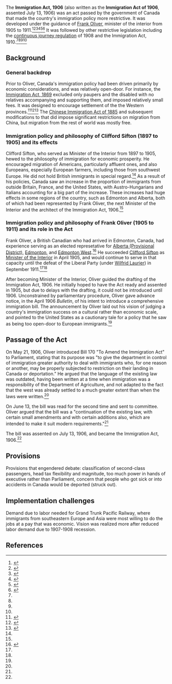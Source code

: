 The '''Immigration Act, 1906''' (also written as the '''Immigration Act of 1906''', assented July 13, 1906) was an act passed by the government of Canada that made the country's immigration policy more restrictive. It was developed under the guidance of [[Frank Oliver (politician)|Frank Oliver]], minister of the interior from 1905 to 1911.<ref name=pier21-immigration-act-1906>{{cite web|url = https://www.pier21.ca/research/immigration-history/immigration-act-1906|title = Immigration Act, 1906|title = Immigration Act, 1906|accessdate = November 24, 2017|publisher = Canada Museum of Immigration at Pier21}}</ref><ref>{{cite web|url = http://immigrationtous.net/140-immigration-act-canada-1906.html|title = IMMIGRATION ACT (CANADA) (1906)|accessdate = November 20, 2017|publisher = Immigration to North America}}</ref><ref name=frank-oliver>{{Cite journal|url = https://journals.library.ualberta.ca/pi/index.php/pi/article/download/1415/958|title = "A brake upon the wheel": Frank Oliver and the Creation of the Immigration Act of 1906|last = Hollihan|first = K. Tony|journal = Past Imperfect|pages = 93-112|volume = 1|year = 1992|accessdate = November 24, 2017}}</ref><ref name=canada-immigration-policy-1896-1910>{{cite journal|url = https://www.jstor.org/stable/138931|title = Canada's Immigration Policy, 1896-1910|journal = The Canadian Journal of Economics and Political Science|volume = 26|number = 4|date = November 1, 1960|accessdate = November 24, 2017}}</ref><ref name=pier21>{{cite web|url = https://www.pier21.ca/research/immigration-history/canadian-immigration-acts-and-legislation|title = Canadian Immigration Acts and Legislation|last = Van Dyk|first = Lindsay|accessdate = November 24, 2017|publisher = Canada Museum of Immigration at Pier21}}</ref><ref name=passagetocanada>{{cite web|url = http://passagestocanada.com/wp-content/uploads/2016/04/Primer_discrimination-in-immigration-policy_final1.pdf|title = Historical Timeline: Changes to Canada’s Immigration Policies|accessdate = November 24, 2017}}</ref> It was followed by other restrictive legislation including the [[continuous journey regulation]] of 1908 and the Immigration Act, 1910.<ref name=canada-immigration-policy-1896-1910/><ref name=frank-oliver/><ref name=pier21/><ref name=passagetocanada/>

== Background ==

=== General backdrop ===

Prior to Oliver, Canada's immigration policy had been driven primarily by economic considerations, and was relatively open-door. For instance, the [[Immigration Act, 1869]] excluded only paupers and the disabled with no relatives accompanying and supporting them, and imposed relatively small fees. It was designed to encourage settlement of the the Western provinces.<ref name=pier21-immigration-act-1869>{{cite web|url = https://www.pier21.ca/research/immigration-history/immigration-act-1869|title = Immigration Act, 1869|accessdate = November 24, 2017|publisher = Canada Museum of Immigration at Pier21}}</ref><ref>{{cite web|url = http://immigrationtous.net/139-immigration-act-canada-1869.html|title = IMMIGRATION ACT (CANADA) (1869)|accessdate = November 24, 2017|publisher = Immigration to North America}}</ref><ref name=mosaic>{{cite book|url = https://books.google.com/books/about/The_Making_of_the_Mosaic.html?id=2WcFbML-92QC&printsec=frontcover&source=kp_read_button#v=onepage&q=1869&f=false|title = The Making of the Mosaic: A History of Canadian Immigration Policy|last = Kelley|first = Ninette|last2 = Trebilcock|first2 = M.|date = October 2, 2010|accessdate = December 10, 2017|publisher = University of Toronto Press}}</ref> The [[Chinese Immigration Act of 1885]] and subsequent modifications to that did impose significant restrictions on migration from China, but migration from the rest of world was mostly free.

=== Immigration policy and philosophy of Clifford Sifton (1897 to 1905) and its effects ===

Clifford Sifton, who served as Minister of the Interior from 1897 to 1905, hewed to the philosophy of immigration for economic prosperity. He encouraged migration of Americans, particularly affluent ones, and also Europeans, especially European farmers, including those from southwest Europe. He did not hold British immigrants in special regard.<ref name=frank-oliver/>{{rp|95-96}} As a result of his policies, Canada saw an increase in the proportion of immigrants from outside Britain, France, and the United States, with Austro-Hungarians and Italians accounting for a big part of the increase. These increases had huge effects in some regions of the country, such as Edmonton and Alberta, both of which had been represented by Frank Oliver, the next Minister of the Interior and the architect of the Immigration Act, 1906.<ref name=frank-oliver/>{{rp|96-97}}

=== Immigration policy and philosophy of Frank Oliver (1905 to 1911) and its role in the Act ===

Frank Oliver, a British Canadian who had arrived in Edmonton, Canada, had experience serving as an elected represetative for [[Alberta (Provisional District)]], [[Edmonton (electoral district)|Edmonton]], and [[Edmonton West]].<ref>{{cite book |first=Brian|last=Brennan|title=Alberta Originals: Stories of Albertans Who Made a Difference|year=2001 |publisher= Fifth House |pages= 18|isbn= 1-894004-76-0}}</ref> He succeeded [[Clifford Sifton]] as [[Minister of the Interior]] in April 1905, and would continue to serve in that capacity until the defeat of the Liberal Party (under [[Wilfrid Laurier]]) in September 1911.<ref name=frank-oliver/><ref name=pier21-immigration-act-1906/>

After becoming Minister of the Interior, Oliver guided the drafting of the Immigration Act, 1906. He initially hoped to have the Act ready and assented in 1905, but due to delays with the drafting, it could not be introduced until 1906. Unconstrained by parliamentary procedure, Oliver gave advance notice, in the April 1906 ''Bulletin'', of his intent to introduce a comprehensive immigration bill. The announcement by Oliver laid out his vision of judging a country's immigration success on a cultural rather than economic scale, and pointed to the United States as a cautionary tale for a policy that he saw as being too open-door to European immigrants.<ref name=frank-oliver/>{{rp|98}}

== Passage of the Act ==

On May 21, 1906, Oliver introduced Bill 170 "To Amend the Immigration Act" to Parliament, stating that its purpose was "to give the department in control of immigration greater authority to deal with immigrants who, for one reason or another, may be properly subjected to restriction on their landing in Canada or deportation." He argued that the language of the existing law was outdated, having been written at a time when immigration was a responsibility of the Department of Agriculture, and not adapted to the fact that the west was already settled to a much greater extent than when the laws were written.<ref name=frank-oliver/>{{rp|100-101}}

On June 13, the bill was read for the second time and sent to committee. Oliver argued that the bill was a "continuation of the existing law, with certain small amendments and with certain additions also, which are intended to make it suit modern requirements."<ref name=frank-oliver/>{{rp|101}}

The bill was assented on July 13, 1906, and became the Immigration Act, 1906.<ref name=pier21-immigration-act-1906/>

== Provisions ==

Provisions that engendered debate: classification of second-class passengers, head tax flexibility and magnitude, too much power in hands of executive rather than Parliament, concern that people who got sick or into accidents in Canada would be deported (struck out).

== Implementation challenges ==

Demand due to labor needed for Grand Trunk Pacific Railway, where immigrants from southeastern Europe and Asia were most willing to do the jobs at a pay that was economic. Vision was realized more after reduced labor demand due to 1907-1908 recession.

== References ==

{{reflist|30em}}

